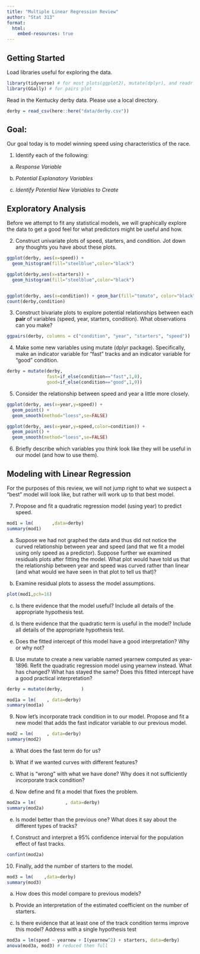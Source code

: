 ```yaml
---
title: "Multiple Linear Regression Review"
author: "Stat 313"
format:
  html:
    embed-resources: true
---
```


## Getting Started

Load libraries useful for exploring the data.

```r
library(tidyverse) # for most plots(ggplot2), mutate(dplyr), and readr
library(GGally) # for pairs plot
```

Read in the Kentucky derby data. Please use a local directory.

```r
derby = read_csv(here::here("data/derby.csv"))
```

## Goal:

Our goal today is to model winning speed using characteristics of the race.

1.  Identify each of the following:

<!-- -->

a.  *Response Variable*

b.  *Potential Explanatory Variables*

c.  *Identify Potential New Variables to Create*

## Exploratory Analysis

Before we attempt to fit any statistical models, we will graphically explore the data to get a good feel for what predictors might be useful and how.

2.  Construct univariate plots of speed, starters, and condition. Jot down any thoughts you have about these plots.

```r
ggplot(derby, aes(x=speed)) + 
  geom_histogram(fill="steelblue",color="black")

ggplot(derby,aes(x=starters)) + 
  geom_histogram(fill="steelblue",color="black")


ggplot(derby, aes(x=condition)) + geom_bar(fill="tomato", color="black")
count(derby,condition)
```

3.  Construct bivariate plots to explore potential relationships between each **pair** of variables (speed, year, starters, condition). What observations can you make?

```r
ggpairs(derby, columns = c("condition", "year", "starters", "speed"))
```

4.  Make some new variables using mutate (dplyr package). Specifically, make an indicator variable for "fast" tracks and an indicator variable for "good" condition.

```r
derby = mutate(derby,
               fast=if_else(condition=="fast",1,0),
               good=if_else(condition=="good",1,0))
```

5.  Consider the relationship between speed and year a little more closely.

```r
ggplot(derby, aes(x=year,y=speed)) + 
  geom_point() + 
  geom_smooth(method="loess",se=FALSE)

ggplot(derby, aes(x=year,y=speed,color=condition)) + 
  geom_point() + 
  geom_smooth(method="loess",se=FALSE)
```

6.  Briefly describe which variables you think look like they will be useful in our model (and how to use them).

## Modeling with Linear Regression

For the purposes of this review, we will not jump right to what we suspect a "best" model will look like, but rather will work up to that best model.

7.  Propose and fit a quadratic regression model (using year) to predict speed.

```r
mod1 = lm(       ,data=derby)
summary(mod1)
```

a.  Suppose we had not graphed the data and thus did not notice the curved relationship between year and speed (and that we fit a model using only speed as a predictor). Suppose further we examined residuals plots after fitting the model. What plot would have told us that the relationship between year and speed was curved rather than linear (and what would we have seen in that plot to tell us that)?

b.  Examine residual plots to assess the model assumptions.

```r
plot(mod1,pch=16)
```

c.  Is there evidence that the model useful? Include all details of the appropriate hypothesis test.

d.  Is there evidence that the quadratic term is useful in the model? Include all details of the appropriate hypothesis test.

e.  Does the fitted intercept of this model have a good interpretation? Why or why not?

<!-- -->

8.  Use mutate to create a new variable named yearnew computed as year-1896. Refit the quadratic regression model using yearnew instead. What has changed? What has stayed the same? Does this fitted intercept have a good practical interpretation?

```r
derby = mutate(derby,       )
```

```r
mod1a = lm(    , data=derby)
summary(mod1a)
```

9.  Now let's incorporate track condition in to our model. Propose and fit a new model that adds the fast indicator variable to our previous model.

```r
mod2 = lm(     , data=derby)
summary(mod2)
```

a.  What does the fast term do for us?

b.  What if we wanted curves with different features?

c.  What is "wrong" with what we have done? Why does it not sufficiently incorporate track condition?

d.  Now define and fit a model that fixes the problem.

```r
mod2a = lm(           , data=derby)
summary(mod2a)
```

e.  Is model better than the previous one? What does it say about the different types of tracks?

f.  Construct and interpret a 95% confidence interval for the population effect of fast tracks.

```r
confint(mod2a)
```

10. Finally, add the number of starters to the model.

```r
mod3 = lm(    ,data=derby)
summary(mod3)
```

a.  How does this model compare to previous models?

b.  Provide an interpretation of the estimated coefficient on the number of starters.

c.  Is there evidence that at least one of the track condition terms improve this model? Address with a single hypothesis test

```r
mod3a = lm(speed ~ yearnew + I(yearnew^2) + starters, data=derby)
anova(mod3a, mod3) # reduced then full
```
